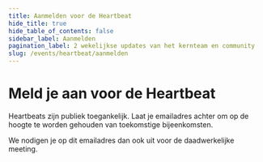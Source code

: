 ```yaml
---
title: Aanmelden voor de Heartbeat
hide_title: true
hide_table_of_contents: false
sidebar_label: Aanmelden
pagination_label: 2 wekelijkse updates van het kernteam en community
slug: /events/heartbeat/aanmelden
---
```



# Meld je aan voor de Heartbeat

Heartbeats zijn publiek toegankelijk. Laat je emailadres achter om op de hoogte te worden gehouden van toekomstige bijeenkomsten.

We nodigen je op dit emailadres dan ook uit voor de daadwerkelijke meeting.

<NewsletterSignUp
  listId="601sv3rzai"
  emailFieldId="GivkPnqc1o"
  firstNameFieldId="p8ZNN4fpMI"
  thanksPage="https://nldesignsystem.nl/events/heartbeat/aanmelden/bedankt"
  laPostaId="iyihtuzpiq"
/>
